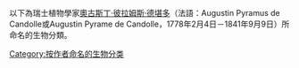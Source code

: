 以下為瑞士植物學家[[奧古斯丁·彼拉姆斯·德堪多|奧古斯丁·彼拉姆斯·德堪多]]（法語：Augustin Pyramus de Candolle或Augustin Pyrame de Candolle，1778年2月4日－1841年9月9日）所命名的生物分類。

[[Category:按作者命名的生物分类|Category:按作者命名的生物分类]]